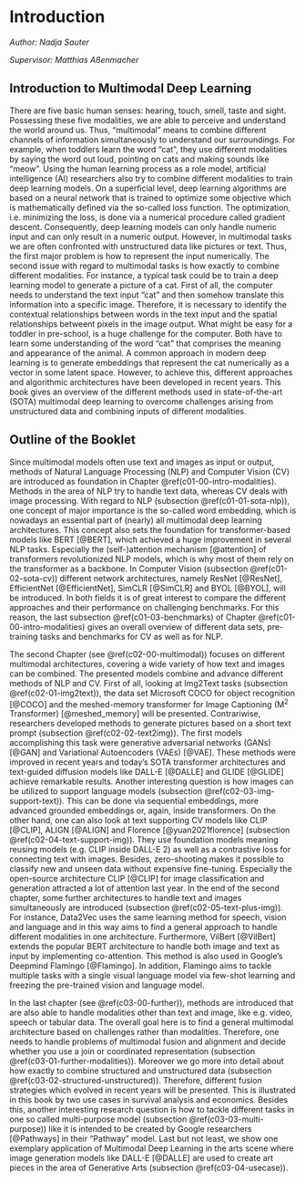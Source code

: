 
# Introduction

*Author: Nadja Sauter*

*Supervisor: Matthias Aßenmacher*

## Introduction to Multimodal Deep Learning

There are five basic human senses: hearing, touch, smell, taste and sight. Possessing these five modalities, we are able to perceive and understand the world around us. Thus, "multimodal" means to combine different channels of information simultaneously to understand our surroundings. For example, when toddlers learn the word “cat”, they use different modalities by saying the word out loud, pointing on cats and making sounds like “meow”. Using the human learning process as a role model, artificial intelligence (AI) researchers also try to combine different modalities to train deep learning models. On a superficial level, deep learning algorithms are based on a neural network that is trained to optimize some objective which is mathematically defined via the so-called loss function. The optimization, i.e. minimizing the loss, is done via a numerical procedure called gradient descent. Consequently, deep learning models can only handle numeric input and can only result in a numeric output. However, in multimodal tasks we are often confronted with unstructured data like pictures or text. Thus, the first major problem is how to represent the input numerically. The second issue with regard to multimodal tasks is how exactly to combine different modalities. For instance, a typical task could be to train a deep learning model to generate a picture of a cat. First of all, the computer needs to understand the text input “cat” and then somehow translate this information into a specific image. Therefore, it is necessary to identify the contextual relationships between words in the text input and the spatial relationships betweent pixels in the image output. What might be easy for a toddler in pre-school, is a huge challenge for the computer. Both have to learn some understanding of the word "cat" that comprises the meaning and appearance of the animal. A common approach in modern deep learning is to generate embeddings that represent the cat numerically as a vector in some latent space. However, to achieve this, different approaches and algorithmic architectures have been developed in recent years. This book gives an overview of the different methods used in state-of-the-art (SOTA) multimodal deep learning to overcome challenges arising from unstructured data and combining inputs of different modalities.

## Outline of the Booklet

Since multimodal models often use text and images as input or output, methods of Natural Language Processing (NLP) and Computer Vision (CV) are introduced as foundation in Chapter \@ref(c01-00-intro-modalities). Methods in the area of NLP try to handle text data, whereas CV deals with image processing. With regard to NLP (subsection \@ref(c01-01-sota-nlp)), one concept of major importance is the so-called word embedding, which is nowadays an essential part of (nearly) all multimodal deep learning architectures. This concept also sets the foundation for transformer-based models like BERT [@BERT], which achieved a huge improvement in several NLP tasks. Especially the (self-)attention mechanism [@attention] of transformers revolutionized NLP models, which is why most of them rely on the transformer as a backbone. In Computer Vision (subsection \@ref(c01-02-sota-cv)) different network architectures, namely ResNet [@ResNet], EfficientNet [@EfficientNet], SimCLR [@SimCLR] and BYOL [@BYOL], will be introduced. In both fields it is of great interest to compare the different approaches and their performance on challenging benchmarks. For this reason, the last subsection \@ref(c01-03-benchmarks) of Chapter \@ref(c01-00-intro-modalities) gives an overall overview of different data sets, pre-training tasks and benchmarks for CV as well as for NLP.  


The second Chapter (see \@ref(c02-00-multimodal)) focuses on different multimodal architectures, covering a wide variety of how text and images can be combined. The presented models combine and advance different methods of NLP and CV. First of all, looking at Img2Text tasks (subsection \@ref(c02-01-img2text)), the data set Microsoft COCO for object recognition [@COCO] and the meshed-memory transformer for Image Captioning (M^2^ Transformer) [@meshed_memory] will be presented. Contrariwise, researchers developed methods to generate pictures based on a short text prompt (subsection \@ref(c02-02-text2img)). The first models accomplishing this task were generative adversarial networks (GANs) [@GAN] and Variational Autoencoders (VAEs) [@VAE]. These methods were improved in recent years and today's SOTA transformer architectures and text-guided diffusion models like DALL-E [@DALLE] and GLIDE [@GLIDE] achieve remarkable results. Another interesting question is how images can be utilized to support language models (subsection \@ref(c02-03-img-support-text)). This can be done via sequential embeddings, more advanced grounded embeddings or, again, inside transformers. On the other hand, one can also look at text supporting CV models like CLIP [@CLIP], ALIGN [@ALIGN] and Florence [@yuan2021florence] (subsection \@ref(c02-04-text-support-img)). They use foundation models meaning reusing models (e.g. CLIP inside DALL-E 2) as well as a contrastive loss for connecting text with images. Besides, zero-shooting makes it possible to classify new and unseen data without expensive fine-tuning. Especially the open-source architecture CLIP [@CLIP] for image classification and generation attracted a lot of attention last year. In the end of the second chapter, some further architectures to handle text and images simultaneously are introduced (subsection \@ref(c02-05-text-plus-img)). For instance, Data2Vec uses the same learning method for speech, vision and language and in this way aims to find a general approach to handle different modalities in one architecture. Furthermore, VilBert [@VilBert] extends the popular BERT architecture to handle both image and text as input by implementing co-attention. This method is also used in Google's Deepmind Flamingo [@Flamingo]. In addition, Flamingo aims to tackle multiple tasks with a single visual language model via few-shot learning and freezing the pre-trained vision and language model.  


In the last chapter (see \@ref(c03-00-further)), methods are introduced that are also able to handle modalities other than text and image, like e.g. video, speech or tabular data. The overall goal here is to find a general multimodal architecture based on challenges rather than modalities. Therefore, one needs to handle problems of multimodal fusion and alignment and decide whether you use a join or coordinated representation (subsection \@ref(c03-01-further-modalities)). Moreover we go more into detail about how exactly to combine structured and unstructured data (subsection \@ref(c03-02-structured-unstructured)). Therefore, different fusion strategies which evolved in recent years will be presented. This is illustrated in this book by two use cases in survival analysis and economics. Besides this, another interesting research question is how to tackle different tasks in one so called multi-purpose model (subsection \@ref(c03-03-multi-purpose)) like it is intended to be created by Google researchers [@Pathways] in their "Pathway" model. Last but not least, we show one exemplary application of Multimodal Deep Learning in the arts scene where image generation models like DALL-E [@DALLE] are used to create art pieces in the area of Generative Arts (subsection \@ref(c03-04-usecase)).
